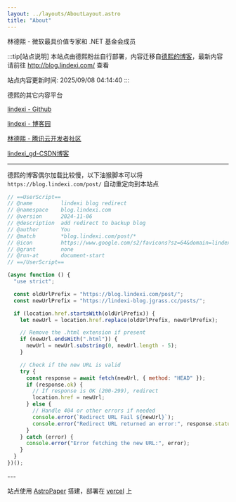 ```yaml
---
layout: ../layouts/AboutLayout.astro
title: "About"
---
```


林德熙 - 微软最具价值专家和 .NET 基金会成员

:::tip[站点说明]
本站点由德熙粉丝自行部署，内容迁移自[德熙的博客](http://blog.lindexi.com/)，最新内容请前往 http://blog.lindexi.com/ 查看  

站点内容更新时间: 2025/09/08 04:14:40
:::

德熙的其它内容平台

[lindexi - Github](https://github.com/lindexi )

[lindexi - 博客园](https://www.cnblogs.com/lindexi )

[林德熙 - 腾讯云开发者社区](https://cloud.tencent.com/developer/user/2759138 )  

[lindexi_gd-CSDN博客](https://blog.csdn.net/lindexi_gd )  

---

<Collapsible title="看不见的内容" client:load>

德熙的博客偶尔加载比较慢，以下油猴脚本可以将 `https://blog.lindexi.com/post/` 自动重定向到本站点

```js
// ==UserScript==
// @name         lindexi blog redirect
// @namespace    blog.lindexi.com
// @version      2024-11-06
// @description  add redirect to backup blog
// @author       You
// @match        *blog.lindexi.com/post/*
// @icon         https://www.google.com/s2/favicons?sz=64&domain=lindexi.com
// @grant        none
// @run-at       document-start
// ==/UserScript==

(async function () {
  "use strict";

  const oldUrlPrefix = "https://blog.lindexi.com/post/";
  const newUrlPrefix = "https://lindexi-blog.jgrass.cc/posts/";

  if (location.href.startsWith(oldUrlPrefix)) {
    let newUrl = location.href.replace(oldUrlPrefix, newUrlPrefix);

    // Remove the .html extension if present
    if (newUrl.endsWith(".html")) {
      newUrl = newUrl.substring(0, newUrl.length - 5);
    }

    // Check if the new URL is valid
    try {
      const response = await fetch(newUrl, { method: "HEAD" });
      if (response.ok) {
        // If response is OK (200-299), redirect
        location.href = newUrl;
      } else {
        // Handle 404 or other errors if needed
        console.error(`Redirect URL Fail ${newUrl}`);
        console.error("Redirect URL returned an error:", response.status);
      }
    } catch (error) {
      console.error("Error fetching the new URL:", error);
    }
  }
})();
```

</Collapsible>
---

站点使用 [AstroPaper](https://github.com/satnaing/astro-paper) 搭建，部署在 [vercel](https://vercel.com/) 上
